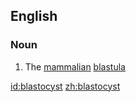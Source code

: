==English==

===Noun===
{{wikipedia}}
{{en-noun}}

#{{biology}} The [[mammalian]] [[blastula]]

[[id:blastocyst]]
[[zh:blastocyst]]